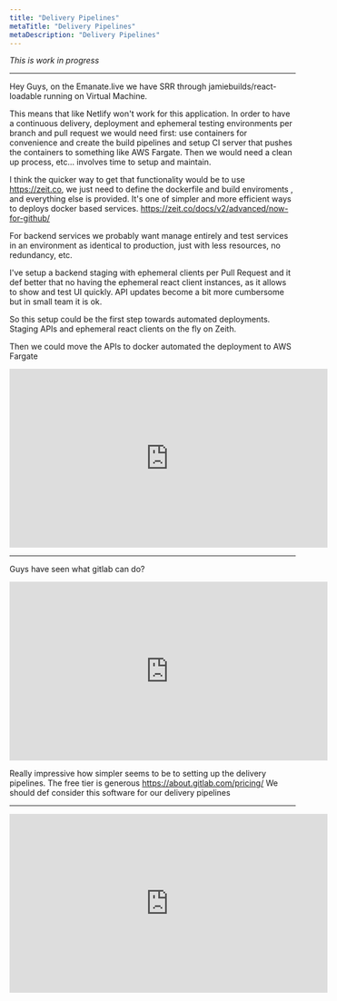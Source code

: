 ```yaml
---
title: "Delivery Pipelines"
metaTitle: "Delivery Pipelines"
metaDescription: "Delivery Pipelines"
---
```


_This is work in progress_

---

Hey Guys, on the Emanate.live we have SRR through jamiebuilds/react-loadable running on Virtual Machine.

This means that like Netlify won't work for this application. In order to have a continuous delivery, deployment and ephemeral testing environments per branch and pull request we would need first: use containers for convenience  and create the build pipelines and setup CI server that pushes the containers to something like AWS Fargate. Then we would need a clean up process, etc...  involves time to setup and maintain.

I think the quicker way to get that functionality would be to use https://zeit.co, we just need to define the dockerfile and build enviroments , and everything else is provided. It's one of simpler and more efficient ways to deploys docker based services. https://zeit.co/docs/v2/advanced/now-for-github/

For backend services we probably want manage entirely and test services in an environment as identical to production, just with less resources, no redundancy, etc.

I've setup a backend staging with ephemeral clients per Pull Request and it def better that no having the ephemeral react client instances, as it allows to show and test UI quickly.  API updates become a bit more cumbersome but in small team it is ok.

So this setup could be the first step towards automated deployments.   Staging APIs and ephemeral react clients on the fly on Zeith.

Then we could move the APIs to docker automated the deployment to AWS Fargate

<center>
 <iframe width="560" height="315" src="https://www.youtube.com/embed/4CHu1ErN51o" frameborder="0" allow="accelerometer; autoplay; encrypted-media; gyroscope; picture-in-picture" allowfullscreen></iframe>
</center>

---

Guys have seen what gitlab can do?
<center>
 <iframe width="560" height="315" src="https://www.youtube.com/embed/nMAgP4WIcno" frameborder="0" allow="accelerometer; autoplay; encrypted-media; gyroscope; picture-in-picture" allowfullscreen></iframe>
</center>

Really impressive how simpler seems to be to setting up the delivery pipelines.
The free tier is  generous https://about.gitlab.com/pricing/
We should def consider this software for our delivery pipelines

---

<center>
 <iframe width="560" height="315" src="https://www.youtube.com/embed/_YIjf0snBiQ" frameborder="0" allow="accelerometer; autoplay; encrypted-media; gyroscope; picture-in-picture" allowfullscreen></iframe>
</center>
